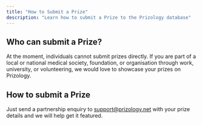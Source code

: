 ```yaml
---
title: "How to Submit a Prize"
description: "Learn how to submit a Prize to the Prizology database"
---
```


## Who can submit a Prize?

At the moment, individuals cannot submit prizes directly. If you are part of a local or national medical society, foundation, or organisation through work, university, or volunteering, we would love to showcase your prizes on Prizology.

## How to submit a Prize

Just send a partnership enquiry to [support@prizology.net](mailto:support@prizology.net) with your prize details and we will help get it featured.